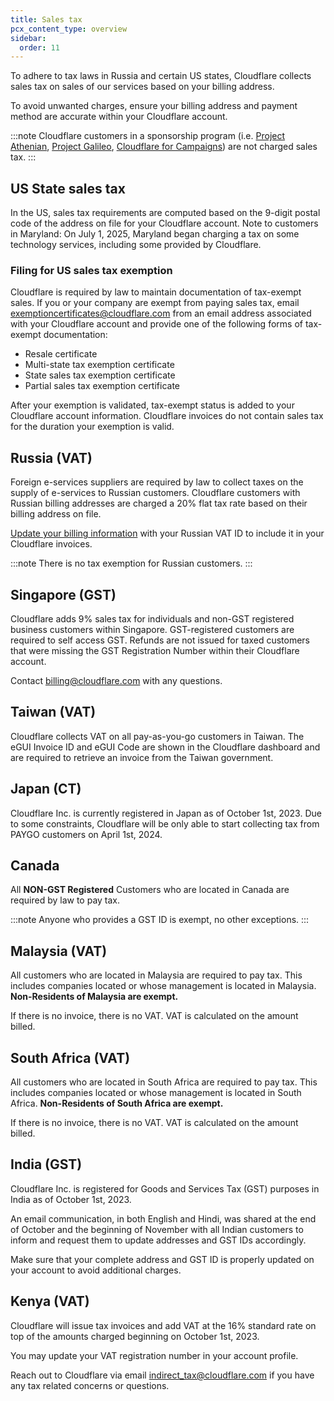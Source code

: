 ```yaml
---
title: Sales tax
pcx_content_type: overview
sidebar:
  order: 11
---
```


To adhere to tax laws in Russia and certain US states, Cloudflare collects sales tax on sales of our services based on your billing address.

To avoid unwanted charges, ensure your billing address and payment method are accurate within your Cloudflare account.

:::note
Cloudflare customers in a sponsorship program (i.e. [Project Athenian](https://www.cloudflare.com/athenian/), [Project Galileo](https://www.cloudflare.com/galileo/), [Cloudflare for Campaigns](https://www.cloudflare.com/campaigns/)) are not charged sales tax.
:::

## US State sales tax

In the US, sales tax requirements are computed based on the 9-digit postal code of the address on file for your Cloudflare account. 
Note to customers in Maryland: On July 1, 2025, Maryland began charging a tax on some technology services, including some provided by Cloudflare.

### Filing for US sales tax exemption

Cloudflare is required by law to maintain documentation of tax-exempt sales. If you or your company are exempt from paying sales tax, email [exemptioncertificates@cloudflare.com](mailto:exemptioncertificates@cloudflare.com) from an email address associated with your Cloudflare account and provide one of the following forms of tax-exempt documentation:

* Resale certificate
* Multi-state tax exemption certificate
* State sales tax exemption certificate
* Partial sales tax exemption certificate

After your exemption is validated, tax-exempt status is added to your Cloudflare account information. Cloudflare invoices do not contain sales tax for the duration your exemption is valid.

## Russia (VAT)

Foreign e-services suppliers are required by law to collect taxes on the supply of e-services to Russian customers. Cloudflare customers with Russian billing addresses are charged a 20% flat tax rate based on their billing address on file.

[Update your billing information](/billing/update-billing-info/) with your Russian VAT ID to include it in your Cloudflare invoices.

:::note
There is no tax exemption for Russian customers.
:::

## Singapore (GST)

Cloudflare adds 9% sales tax for individuals and non-GST registered business customers within Singapore. GST-registered customers are required to self access GST. Refunds are not issued for taxed customers that were missing the GST Registration Number within their Cloudflare account.

Contact [billing@cloudflare.com](mailto:billing@cloudflare.com) with any questions.

## Taiwan (VAT)

Cloudflare collects VAT on all pay-as-you-go customers in Taiwan. The eGUI Invoice ID and eGUI Code are shown in the Cloudflare dashboard and are required to retrieve an invoice from the Taiwan government.

## Japan (CT)

Cloudflare Inc. is currently registered in Japan as of October 1st, 2023. Due to some constraints, Cloudflare will be only able to start collecting tax from PAYGO customers on April 1st, 2024.


## Canada

All **NON-GST Registered** Customers who are located in Canada are required by law to pay tax.

:::note
Anyone who provides a GST ID is exempt, no other exceptions.
:::

## Malaysia (VAT)

All customers who are located in Malaysia are required to pay tax. This includes companies located or whose management is located in Malaysia. **Non-Residents of Malaysia are exempt.**

If there is no invoice, there is no VAT. VAT is calculated on the amount billed.

## South Africa (VAT)

All customers who are located in South Africa are required to pay tax. This includes companies located or whose management is located in South Africa. **Non-Residents of South Africa are exempt.**

If there is no invoice, there is no VAT. VAT is calculated on the amount billed.

## India (GST)

Cloudflare Inc. is registered for Goods and Services Tax (GST) purposes in India as of October 1st, 2023.

An email communication, in both English and Hindi, was shared at the end of October and the beginning of November with all Indian customers to inform and request them to update addresses and GST IDs accordingly.

Make sure that your complete address and GST ID is properly updated on your account to avoid additional charges.

## Kenya (VAT)

Cloudflare will issue tax invoices and add VAT at the 16% standard rate on top of the amounts charged beginning on October 1st, 2023.

You may update your VAT registration number in your account profile.

Reach out to Cloudflare via email [indirect_tax@cloudflare.com](mailto:indirect_tax@cloudflare.com) if you have any tax related concerns or questions.
